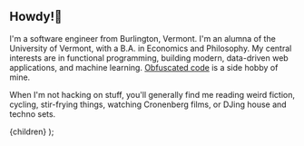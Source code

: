 
## Howdy!🤠

I'm a software engineer from Burlington, Vermont. I'm an alumna of the University of Vermont, with a B.A. in Economics and Philosophy. My central interests are in functional programming, building modern, data-driven web applications, and machine learning. [Obfuscated code](https://github.com/vivshaw/three-wise-monkeys) is a side hobby of mine.

When I'm not hacking on stuff, you'll generally find me reading weird fiction, cycling, stir-frying things, watching Cronenberg films, or DJing house and techno sets.

  <AuthorTemplate author={author}>{children}</AuthorTemplate>
);
